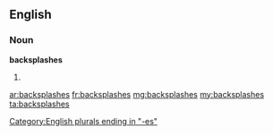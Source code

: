 ==English==

===Noun===
'''backsplashes'''

# {{plural of|[[backsplash]]}}

[[Category:English plurals ending in "-es"]]

[[ar:backsplashes]]
[[fr:backsplashes]]
[[mg:backsplashes]]
[[my:backsplashes]]
[[ta:backsplashes]]